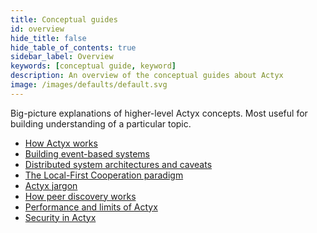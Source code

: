 ```yaml
---
title: Conceptual guides
id: overview
hide_title: false
hide_table_of_contents: true
sidebar_label: Overview
keywords: [conceptual guide, keyword]
description: An overview of the conceptual guides about Actyx
image: /images/defaults/default.svg
---
```


Big-picture explanations of higher-level Actyx concepts. Most useful for building understanding of a particular topic.

- [How Actyx works](./how-actyx-works.mdx)
- [Building event-based systems](./event-based-systems.mdx)
- [Distributed system architectures and caveats](./distributed-system-architectures.mdx)
- [The Local-First Cooperation paradigm](./local-first-cooperation.mdx)
- [Actyx jargon](./actyx-jargon.mdx)
- [How peer discovery works](./peer-discovery.mdx)
- [Performance and limits of Actyx](./performance-and-limits-of-actyx.mdx)
- [Security in Actyx](./security-in-actyx.mdx)
